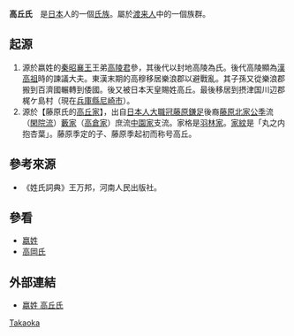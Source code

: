'''高丘氏'''　是[[日本|日本]]人的一個[[氏族|氏族]]。屬於[[渡来人|渡来人]]中的一個族群。
==起源==
# 源於嬴姓的[[秦昭襄王|秦昭襄王]]王弟[[高陵君|高陵君]]參，其後代以封地高陵為氏。後代高陵顯為[[漢高祖|漢高祖]]時的諫議大夫。東漢末期的高穆移居樂浪郡以避戰亂。其子孫又從樂浪郡搬到百濟國輾轉到倭國。後又被日本天皇賜姓高丘。最後移居到摂津国川辺郡梶ケ島村（現在[[兵庫縣|兵庫縣]][[尼崎市|尼崎市]]）。
# 源於【藤原氏的[[高丘家|高丘家]]】，出自[[日本人|日本人]][[大職冠|大職冠]][[藤原鎌足|藤原鎌足]]後裔[[藤原北家|藤原北家]][[藤原公季|公季]]流（[[閑院流|閑院流]]）[[藪家|藪家]]（[[高倉家|高倉家]]）庶流[[中園家|中園家]]支流。家格是[[羽林家|羽林家]]。[[家紋|家紋]]是「丸之内抱杏葉」。藤原季定的子、藤原季起初而称号高丘。

== 參考來源 ==
<references/>
*《姓氏詞典》王万邦，河南人民出版社。

== 參看 ==
*[[嬴姓|嬴姓]]
*[[高岡氏|高岡氏]]

== 外部連結 ==
* [https://web.archive.org/web/20131203004124/http://www.geocities.jp/tajima73/ei-takaoka.html 嬴姓 高丘氏]

[[Category:日本氏族|Takaoka]]